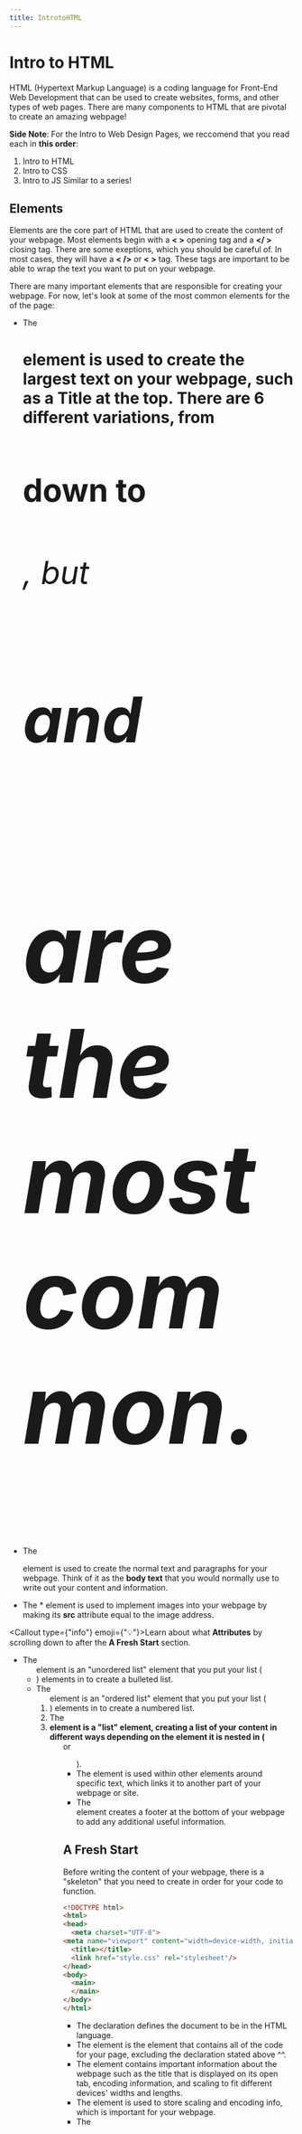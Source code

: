 ```yaml
---
title: IntrotoHTML
---
```



# Intro to HTML
HTML (Hypertext Markup Language) is a coding language for Front-End Web Development that can be used to create websites, forms, and other types of web pages.
There are many components to HTML that are pivotal to create an amazing webpage!

**Side Note**: For the Intro to Web Design Pages, we reccomend that you read each in **this order**:
1. Intro to HTML
2. Intro to CSS
3. Intro to JS
Similar to a series!

## Elements
Elements are the core part of HTML that are used to create the content of your webpage. Most elements begin with a **< >** opening tag and a **</ >** closing tag. There are some exeptions, which you should be careful of. In most cases, they will have a **< />** or **< >** tag. These tags are important to be able to wrap the text you want to put on your webpage.

There are many important elements that are responsible for creating your webpage. For now, let's look at some of the most common elements for the **<body>** of the page:

- The **<h1>** element is used to create the largest text on your webpage, such as a Title at the top. There are 6 different variations, from **<h1>** down to **<h6>**, but **<h1>** and **<h2>** are the most common.
- The **<p>** element is used to create the normal text and paragraphs for your webpage. Think of it as the **body text** that you would normally use to write out your content and information.
- The **<img>*** element is used to implement images into your webpage by making its **src** attribute equal to the image address.

<Callout type={"info"} emoji={"💡"}>Learn about what **Attributes** by scrolling down to after the **A Fresh Start** section.</Callout>

- The **<ul>** element is an "unordered list" element that you put your list (**<li>**) elements in to create a bulleted list.
- The **<ol>** element is an "ordered list" element that you put your list (**<li>**) elements in to create a numbered list.
- The **<li>**element is a "list" element, creating a list of your content in different ways depending on the element it is nested in (**<ol>** or **<ul>**).
- The **<a>** element is used within other elements around specific text, which links it to another part of your webpage or site.
- The **<footer>** element creates a footer at the bottom of your webpage to add any additional useful information.

## A Fresh Start
Before writing the content of your webpage, there is a "skeleton" that you need to create in order for your code to function.

```HTML
<!DOCTYPE html>
<html>
<head>
  <meta charset="UTF-8">
<meta name="viewport" content="width=device-width, initial-scale=1.0">
  <title></title>
  <link href="style.css" rel="stylesheet"/>
</head>
<body>
  <main>
  </main>
</body>
</html>
```

- The **<!DOCTYPE html>** declaration defines the document to be in the HTML language.
- The **<html>** element is the element that contains all of the code for your page, excluding the declaration stated above ^^.
- The **<head>** element contains important information about the webpage such as the title that is displayed on its open tab, encoding information, and scaling to fit different devices' widths and lengths.
- The **<meta>** element is used to store scaling and encoding info, which is important for your webpage.
- The **<title>** element is where you put the title of your webpage to be displayed on its tab bar when opened.
- The **<link>** element is used to link your HTML file to your CSS (Cascading Style Sheets) file, which will be used to add some design and styling to your page. We will get to that later.
- The **<body>** element is where you will write the content code for your webpage.
- The **<main>** element is where the code for the main part of your webpage will go (Not the header or footer, but the body in between)
- The **<script>** element is used to link your HTML file to a JavaScript (JS) file, which will give your webpage interactivity by controlling specific elements. We will get to more of that later.

<Callout type={"info"} emoji={"💡"}>Learn more about CSS and JS in the "Intro to CSS" and "Intro to JS" pages respectively.</Callout>

## Attributes

```HTML
<!DOCTYPE html>
<html>
<head>
  <meta charset="UTF-8">
<meta name="viewport" content="width=device-width, initial-scale=1.0">
  <title></title>
  <link href="style.css" rel="stylesheet"/>
</head>
<body>
  <h1 class="page-title">My Project</h1>
  <p class="description">This is my project</p>
  <script src="script.js"></script>
</body>
</html>
```

As seen in the example above, many of the elements had **attributes** that provided specific values to add features to your code (highlighted in light blue). These are essential to create a webpage efficiently and have the best results.

Some attributes, like the **class** attribute, give a description for the element that they are being used by that can be used for programmers to read through code easier and make appropriate changes, but also to easily target specific parts of their code with CSS for styling purposes.

Other attributes, like the **lang** or **alt** attribute, are used to provide the webpage important information that will help with formatting and/or SEO (Search Engine Optimization).

## Conclusion

To summarize, below is example code for a webpage using all of the previously mentioned information from this page:

## Example Code:

```HTML
<!DOCTYPE html>
<html>
<head>
  <meta charset="utf-8">
<meta name="viewport" content="width=device-width, initial-scale=1.0">
  <title></title>
  <link href="style.css" rel="stylesheet"/>
</head>
<body>
  <header>
    <nav>
      <ul>
        <li><a href="#cat-image">Image of Cat</a></li>
        <li><a href="#reasons">Why I Like Cats</a></li>
      </ul>
    </nav>
    <h1 class="page-title">My Project</h1>
  </header>
  <p class="description">This is my project</p>
  <img class="cat-image" id="cat-image" src="https://smb.ibsrv.net/imageresizer/image/article_manager/1200x1200/20586/516506/heroimage0.327162001643150501.jpg">
  <p class="description">This is a kitten, I will name him Cookie.</p>
  <p>Cats are one of my <i>favorite</i> animals!</p>
  <p>This is because they are:</p>
  <ul id="reasons">
    <li class="list">Funny</li>
    <li class="list">Clever</li>
    <li class="list">Energetic</li>
    <li class="list">Fluffy</li>
  </ul>
  <p class="description" id="final">And so much more!</p>
  <script src="script.js"></script>
  <footer>
    <p>- Created by a fellow programmer</p>
  </footer>
</body>
</html>
```

Here is what the code above would create:

[HTML Webpage](https://b02490e8-84e6-474c-bbe5-56ac045c3658-00-833t1dcm4cf8.picard.replit.dev/)

This webpage doesn't seem to have much styling or design to it. With CSS and JS, this webpage will become much more visually appealing and easier to navigate!

Happy Coding!!

<Callout type={"info"} emoji={"💡"}>Look into CSS next with our **Intro to CSS** page!</Callout>